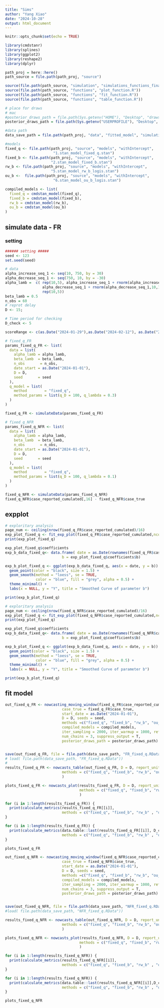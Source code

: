 ```yaml
---
title: "Sims"
author: "Yang Xiao"
date: "2024-10-28"
output: html_document
---
```


```r
knitr::opts_chunk$set(echo = TRUE)

library(cmdstanr)
library(splines)
library(ggplot2)
library(reshape2)
library(dplyr)
```


```r
path_proj = here::here()
path_source = file.path(path_proj, "source")

source(file.path(path_source, "simulation", "simulations_functions_final.R"))
source(file.path(path_source, "functions", "plot_function.R"))
source(file.path(path_source, "functions", "fit_function.R"))
source(file.path(path_source, "functions", "table_function.R"))

# place for draws
# mac
#posterior_draws_path = file.path(Sys.getenv("HOME"), "Desktop", "draws", "testEachMethods")
posterior_draws_path = file.path(Sys.getenv("USERPROFILE"), "Desktop", "draws", "temp")

#data path
data_save_path = file.path(path_proj, "data", "fitted_model", "simulation", "1. fixed_q")
```

```r
#models
fixed_q <- file.path(path_proj, "source", "models", "withIntercept",
                      "1.stan_model_fixed_q.stan")
fixed_b <- file.path(path_proj, "source", "models", "withIntercept",
                     "2.stan_model_fixed_b.stan")
rw_b <- file.path(path_proj, "source", "models", "withIntercept",
                     "5.stan_model_rw_b_logis.stan")
ou_b <-  file.path(path_proj, "source", "models", "withIntercept",
                      "6.stan_model_ou_b_logis.stan")

compiled_models <- list(
  fixed_q = cmdstan_model(fixed_q),
  fixed_b = cmdstan_model(fixed_b),
  rw_b = cmdstan_model(rw_b),
  ou_b = cmdstan_model(ou_b)
)
```


## simulate data - FR

### setting
```r
###### setting #####
seed <- 123
set.seed(seed)

# data
alpha_increase_seq_1 <- seq(10, 750, by = 30)
alpha_decrease_seq_1 <- seq(750, 10, by = -30)
alpha_lamb =  c( rep(10,5), alpha_increase_seq_1 + rnorm(alpha_increase_seq_1,10,10), 
                 alpha_decrease_seq_1 + rnorm(alpha_decrease_seq_1,10,10),
                 rep(10,5))
beta_lamb = 0.5
n_obs = 60
# reprot delay
D <- 15;

# Time period for checking
D_check <- 5

scoreRange <- c(as.Date("2024-01-29"),as.Date("2024-02-12"), as.Date("2024-02-26"))
```

```r
# fixed_q_FR
params_fixed_q_FR <- list(
  data = list(
    alpha_lamb = alpha_lamb,  
    beta_lamb  = beta_lamb,
    n_obs       = n_obs,
    date_start = as.Date("2024-01-01"),
    D = D,
    seed       = seed
  ),
  q_model = list(
    method        = "fixed_q",
    method_params = list(q_D = 100, q_lambda = 0.3)
  )
)

fixed_q_FR <- simulateData(params_fixed_q_FR)

```

```r
# fixed_q_NFR
params_fixed_q_NFR <- list(
  data = list(
    alpha_lamb = alpha_lamb,  
    beta_lamb  = beta_lamb,
    n_obs       = n_obs,
    date_start = as.Date("2024-01-01"),
    D = D,
    seed       = seed
  ),
  q_model = list(
    method        = "fixed_q",
    method_params = list(q_D = 100, q_lambda = 0.1)
  )
)

fixed_q_NFR <- simulateData(params_fixed_q_NFR)
fixed_q_NFR$case_reported_cumulated[,16] - fixed_q_NFR$case_true
```

## expplot
```r
# exploritary analysis
page_num <- ceiling(nrow(fixed_q_FR$case_reported_cumulated)/16)
exp_plot_fixed_q <- fit_exp_plot(fixed_q_FR$case_reported_cumulated,ncol = 4, nrow = 4, page = c(1:page_num), if_fit = T)
print(exp_plot_fixed_q)

exp_plot_fixed_q$coefficients
exp_b_data_fixed_q<- data.frame( date = as.Date(rownames(fixed_q_FR$case_reported_cumulated)),
                          b = exp_plot_fixed_q$coefficients$b)

exp_b_plot_fixed_q <- ggplot(exp_b_data_fixed_q, aes(x = date, y = b)) +
  geom_point(color = "black", size = 1.5) +       
  geom_smooth(method = "loess", se = TRUE,        
              color = "blue", fill = "grey", alpha = 0.5) +
  theme_minimal() +
  labs(x = NULL, y = "Y", title = "Smoothed Curve of parameter b")

print(exp_b_plot_fixed_q)

```


```r
# exploritary analysis
page_num <- ceiling(nrow(fixed_q_NFR$case_reported_cumulated)/16)
exp_plot_fixed_q <- fit_exp_plot(fixed_q_NFR$case_reported_cumulated,ncol = 4, nrow = 4, page = c(1:page_num), if_fit = T)
print(exp_plot_fixed_q)

exp_plot_fixed_q$coefficients
exp_b_data_fixed_q<- data.frame( date = as.Date(rownames(fixed_q_NFR$case_reported_cumulated)),
                          b = exp_plot_fixed_q$coefficients$b)

exp_b_plot_fixed_q <- ggplot(exp_b_data_fixed_q, aes(x = date, y = b)) +
  geom_point(color = "black", size = 1.5) +       
  geom_smooth(method = "loess", se = TRUE,        
              color = "blue", fill = "grey", alpha = 0.5) +
  theme_minimal() +
  labs(x = NULL, y = "Y", title = "Smoothed Curve of parameter b")

print(exp_b_plot_fixed_q)

```

## fit model
```r
out_fixed_q_FR <- nowcasting_moving_window(fixed_q_FR$case_reported_cumulated, scoreRange = scoreRange,
                          case_true = fixed_q_FR$case_true,
                          start_date = as.Date("2024-01-01"),
                          D = D, seeds = seed,
                          methods =c("fixed_q", "fixed_b", "rw_b", "ou_b"),
                          compiled_models = compiled_models,
                          iter_sampling = 2000, iter_warmup = 1000, refresh = 0,
                          num_chains = 3, suppress_output = T,
                          posterior_draws_path = posterior_draws_path)


save(out_fixed_q_FR, file = file.path(data_save_path, "FR_fixed_q.RData"))
# load( file.path(data_save_path, "FR_fixed_q.RData"))
# 
results_fixed_q_FR <- nowcasts_table(out_fixed_q_FR, D = D, report_unit = "day",
                          methods = c("fixed_q", "fixed_b", "rw_b", "ou_b")
                          )

plots_fixed_q_FR <- nowcasts_plot(results_fixed_q_FR, D = D, report_unit = "day",
                                  methods = c("fixed_q", "fixed_b", "rw_b" , "ou_b")
                                  )

for (i in 1:length(results_fixed_q_FR)) {
  print(calculate_metrics(results_fixed_q_FR[[i]],
                          methods = c("fixed_q", "fixed_b", "rw_b" , "ou_b")))
}

for (i in 1:length(results_fixed_q_FR)) {
  print(calculate_metrics(data.table::last(results_fixed_q_FR[[i]], D_check),
                          methods = c("fixed_q", "fixed_b", "rw_b" , "ou_b")))
}

plots_fixed_q_FR
```   

```r
out_fixed_q_NFR <- nowcasting_moving_window(fixed_q_NFR$case_reported_cumulated, scoreRange = scoreRange,
                          case_true = fixed_q_NFR$case_true,
                          start_date = as.Date("2024-01-01"),
                          D = D, seeds = seed,
                          methods =c("fixed_q", "fixed_b", "rw_b", "ou_b"),
                          compiled_models = compiled_models,
                          iter_sampling = 2000, iter_warmup = 1000, refresh = 0,
                          num_chains = 3, suppress_output = T,
                          posterior_draws_path = posterior_draws_path)


save(out_fixed_q_NFR, file = file.path(data_save_path, "NFR_fixed_q.RData"))
#load( file.path(data_save_path, "NFR_fixed_q.RData"))

results_fixed_q_NFR <- nowcasts_table(out_fixed_q_NFR, D = D, report_unit = "day", 
                          methods = c("fixed_q", "fixed_b", "rw_b", "ou_b")
                          )

plots_fixed_q_NFR <- nowcasts_plot(results_fixed_q_NFR, D = D, report_unit = "day", 
                                  methods = c("fixed_q", "fixed_b", "rw_b" , "ou_b")
                                  )

for (i in 1:length(results_fixed_q_NFR)) {
  print(calculate_metrics(results_fixed_q_NFR[[i]],
                          methods = c("fixed_q", "fixed_b", "rw_b" , "ou_b")))
}

for (i in 1:length(results_fixed_q_NFR)) {
  print(calculate_metrics(data.table::last(results_fixed_q_NFR[[i]],D_check),
                          methods = c("fixed_q", "fixed_b", "rw_b" , "ou_b")))
}

plots_fixed_q_NFR
```   